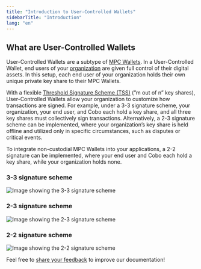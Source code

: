 ```yaml
---
title: "Introduction to User-Controlled Wallets"
sidebarTitle: "Introduction"
lang: "en"
---
```


## What are User-Controlled Wallets

User-Controlled Wallets are a subtype of [MPC Wallets](/en/portal/mpc-wallets/introduction). In a User-Controlled Wallet, end users of your [organization](/en/portal/organization/introduction) are given full control of their digital assets. In this setup, each end user of your organization holds their own unique private key share to their MPC Wallets.

With a flexible [Threshold Signature Scheme (TSS)](/en/portal/mpc-wallets/introduction#threshold-signature-scheme-tss) (”m out of n” key shares), User-Controlled Wallets allow your organization to customize how transactions are signed. For example, under a 3-3 signature scheme, your organization, your end user, and Cobo each hold a key share, and all three key shares must collectively sign transactions. Alternatively, a 2-3 signature scheme can be implemented, where your organization’s key share is held offline and utilized only in specific circumstances, such as disputes or critical events.

To integrate non-custodial MPC Wallets into your applications, a 2-2 signature can be implemented, where your end user and Cobo each hold a key share, while your organization holds none.

### 3-3 signature scheme

<img src="/en/images/mpc-wallet/3-3 signature scheme.svg" className="diagram" alt="Image showing the 3-3 signature scheme" />

### 2-3 signature scheme

<img src="/en/images/mpc-wallet/2-3 signature scheme.svg" className="diagram" alt="Image showing the 2-3 signature scheme"/>

### 2-2 signature scheme

<img src="/en/images/mpc-wallet/2-2 scheme.png" className="diagram" alt="Image showing the 2-2 signature scheme"/>

<Tip>Feel free to [share your feedback](https://forms.zohopublic.com/cobo/form/DocumentFeedbackForm/formperma/QvLOhxJv1_JMsJ-1dleZ8Itb_7rzN-LtgvsDdxosoVI?referrername=manuals) to improve our documentation!</Tip>